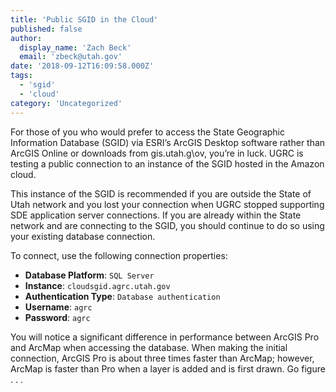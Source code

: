 ```yaml
---
title: 'Public SGID in the Cloud'
published: false
author:
  display_name: 'Zach Beck'
  email: 'zbeck@utah.gov'
date: '2018-09-12T16:09:58.000Z'
tags:
  - 'sgid'
  - 'cloud'
category: 'Uncategorized'
---
```



For those of you who would prefer to access the State Geographic Information Database (SGID) via ESRI’s ArcGIS Desktop software rather than ArcGIS Online or downloads from gis.utah.g\ov, you’re in luck. UGRC is testing a public connection to an instance of the SGID hosted in the Amazon cloud.

This instance of the SGID is recommended if you are outside the State of Utah network and you lost your connection when UGRC stopped supporting SDE application server connections. If you are already within the State network and are connecting to the SGID, you should continue to do so using your existing database connection.

To connect, use the following connection properties:

- **Database Platform**: `SQL Server`
- **Instance**: `cloudsgid.agrc.utah.gov`
- **Authentication Type**: `Database authentication`
- **Username**: `agrc`
- **Password**: `agrc`

You will notice a significant difference in performance between ArcGIS Pro and ArcMap when accessing the database. When making the initial connection, ArcGIS Pro is about three times faster than ArcMap; however, ArcMap is faster than Pro when a layer is added and is first drawn. Go figure . . .

<Contacts subject={frontmatter.title} contactKey="sgid" />
